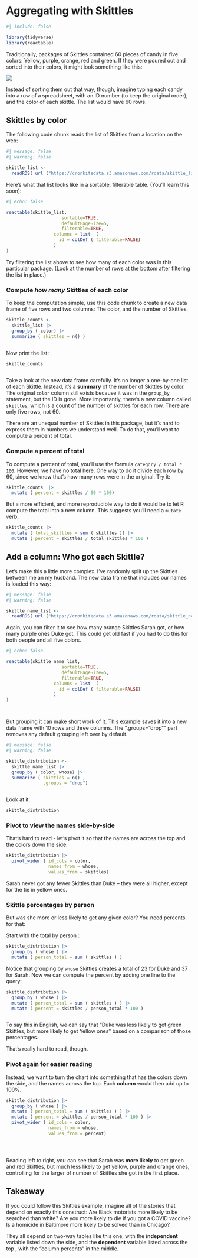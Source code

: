 # Aggregating with Skittles {#r-groupby-skittles}

```r
#| include: false

library(tidyverse)
library(reactable)

```


Traditionally, packages of Skittles contained  60 pieces of candy in five colors: Yellow, purple, orange, red and green.  If they were poured out and sorted into their colors, it might look something like this: 

![](assets/images/r-groupby-skittles.jpg)

Instead of sorting them out that way, though, imagine typing each candy into a row of a spreadsheet, with an ID number (to keep the original order), and the color of each skittle. The list would have 60 rows. 


## Skittles by color

The following code chunk reads the list of Skittles from a location on the web: 

```r
#| message: false
#| warning: false

skittle_list <- 
  readRDS( url ("https://cronkitedata.s3.amazonaws.com/rdata/skittle_list.RDS"))

```


Here's what that list looks like in a sortable, filterable table. (You'll learn this soon): 

```r
#| echo: false

reactable(skittle_list, 
                     sortable=TRUE,
                     defaultPageSize=5, 
                     filterable=TRUE,
                  columns = list  (
                    id = colDef ( filterable=FALSE)
                  )
)


```

Try filtering the list above to see how many of each color was in this particular package. (Look at the number of rows at the bottom after filtering the list in place.)

### Compute *how many* Skittles of each color

To keep the computation simple, use this code chunk to create a new data frame of five rows and two columns: The color, and the number of Skittles. 

```r

skittle_counts <-
  skittle_list |> 
  group_by ( color) |> 
  summarize ( skittles = n() )
  
```

Now print the list: 

```r
skittle_counts



```

Take a look at the new data frame carefully. It's no longer a one-by-one list of each Skittle. Instead, it's a **summary** of the number of Skittles by color. The original `color` column still exists because it was in the `group_by` statement, but the ID is gone. More importantly, there's a new column called `skittles`, which is a count of the number of skittles for each row. There are only five rows, not 60.

There are an unequal number of Skittles in this package, but it's hard to express them in numbers we understand well. To do that, you'll want to compute a percent of total. 

### Compute a percent of total

To compute a percent of total, you'll use the formula `category / total * 100`. However, we have no total here. One way to do it divide each row by 60, since we know that's how many rows were in the original. Try it: 

```r

skittle_counts  |> 
  mutate ( percent = skittles / 60 * 100)


```

But a more efficient, and more reproducible way to do it would be to let R compute the total into a new column. This suggests you'll need a `mutate` verb: 

```r


skittle_counts |> 
  mutate ( total_skittles = sum ( skittles )) |> 
  mutate ( percent = skittles / total_skittles * 100 )


```

## Add a column: Who got each Skittle? 

Let's make this a little more complex. I've randomly split up the Skittles between me an my husband. The new data frame that includes our names is loaded this way: 

```r
#| message: false
#| warning: false

skittle_name_list <- 
  readRDS( url ("https://cronkitedata.s3.amazonaws.com/rdata/skittle_name_list.RDS"))


```

Again, you can filter it to see how many orange Skittles Sarah got, or how many purple ones Duke got. This could get old fast if you had to do this for both people and all five colors. 

```r
#| echo: false

reactable(skittle_name_list, 
                     sortable=TRUE,
                     defaultPageSize=5, 
                     filterable=TRUE,
                  columns = list  (
                    id = colDef ( filterable=FALSE)
                  )
)




```

But grouping it can make short work of it. This example saves it into a new data frame with 10 rows and three columns. The ".groups="drop"" part removes any default grouping left over by default. 

```r
#| message: false
#| warning: false

skittle_distribution <- 
  skittle_name_list |> 
  group_by ( color, whose) |> 
  summarize ( skittles = n() , 
              .groups = "drop")



```

Look at it: 

```r

skittle_distribution

```



### Pivot to view the names side-by-side

That's hard to read - let's pivot it so that the names are across the top and the colors down the side: 

```r

skittle_distribution |> 
  pivot_wider ( id_cols = color, 
                names_from = whose, 
                values_from = skittles)


```

Sarah never got any fewer Skittles than Duke -- they were all higher, except for the tie in yellow ones.

### Skittle percentages by person

But was she more or less likely to get any given color? You need percents for that: 

Start with the total by person : 

```r

skittle_distribution |> 
  group_by ( whose ) |> 
  mutate ( person_total = sum ( skittles ) ) 


```

Notice that grouping by `whose` Skittles creates a total of 23 for Duke and 37 for Sarah. Now we can compute the percent by adding one line to the query:  

```r


skittle_distribution |> 
  group_by ( whose ) |> 
  mutate ( person_total = sum ( skittles ) ) |> 
  mutate ( percent = skittles / person_total * 100 )



```

To say this in English, we can say that "Duke was less likely to get green Skittles, but more likely to get Yellow ones" based on a comparison of those percentages. 

That's really hard to read, though. 

### Pivot again for easier reading

Instead, we want to turn the chart into something that has the colors down the side, and the names across the top. Each **column** would then add up to 100%. 

```r
skittle_distribution |> 
  group_by ( whose ) |> 
  mutate ( person_total = sum ( skittles ) ) |> 
  mutate ( percent = skittles / person_total * 100 ) |> 
  pivot_wider ( id_cols = color, 
                names_from = whose, 
                values_from = percent)





```

Reading left to right, you can see that Sarah was **more likely** to get green and red Skittles, but much less likely to get yellow, purple and orange ones, controlling for the larger of number of Skittles she got in the first place.



## Takeaway

If you could follow this Skittles example, imagine all of the stories that depend on exactly this construct: Are Black motorists more likely to be searched than white? Are you more likely to die if you got a COVID vaccine? Is a homicide in Baltimore more likely to be solved than in Chicago? 

They all depend on two-way tables like this one, with the **independent** variable listed down the side, and the **dependent** variable listed across the top , with the "column percents" in the middle.


